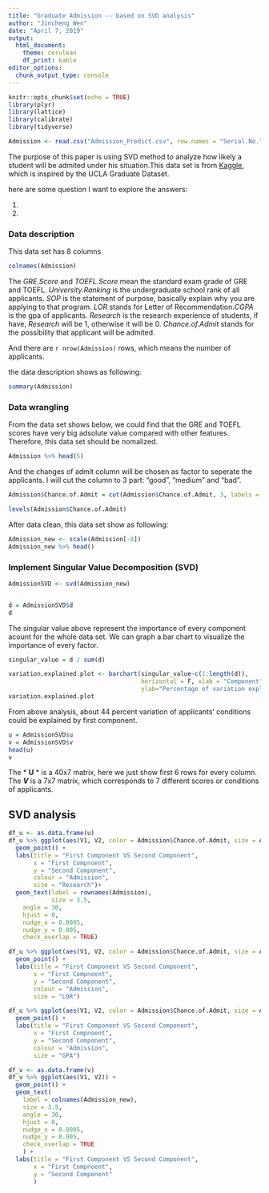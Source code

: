 ```yaml
---
title: "Graduate Admission -- based on SVD analysis"
author: "Jincheng Wen"
date: "April 7, 2019"
output: 
  html_document:
    theme: cerulean
    df_print: kable
editor_options: 
  chunk_output_type: console
---
```


```r
knitr::opts_chunk$set(echo = TRUE)
library(plyr)
library(lattice)
library(calibrate)
library(tidyverse)
```


```r
Admission <- read.csv("Admission_Predict.csv", row.names = "Serial.No.")
```


The purpose of this paper is using SVD method to analyze how likely a student will be admited under his situation.This data set is from [Kaggle](https://www.kaggle.com/mohansacharya/graduate-admissionshttps://www.kaggle.com/mohansacharya/graduate-admissions), which is inspired by the UCLA Graduate Dataset.

here are some question I want to explore the answers:

1.
2.

### Data description

This data set has 8 columns 

```r
colnames(Admission)
```

The *GRE.Score* and *TOEFL.Score* mean the standard exam grade of GRE and TOEFL. *University.Ranking* is the undergraduate school rank of all applicants. *SOP* is the statement of purpose, basically explain why you are applying to that program. *LOR* stands for Letter of Recommendation.*CGPA* is the gpa of applicants. *Research* is the research experience of students, if have, *Research* will be 1, otherwise it will be 0. *Chance.of.Admit* stands for the possibility that applicant will be admited.

And there are `r nrow(Admission)` rows, which means the number of applicants.

the data description shows as following:
```r
summary(Admission)
```

### Data wrangling

From the data set shows below, we could find that the GRE and TOEFL scores have very big adsolute value  compared with other features. Therefore, this data set should be nomalized.

```r
Admission %>% head(5)
```

And the changes of admit column will be chosen as factor to seperate the applicants. I will cut the column to 3 part: "good", "medium" and "bad".

```r
Admission$Chance.of.Admit = cut(Admission$Chance.of.Admit, 3, labels = c("good", "medium", "bad"))
```

```r
levels(Admission$Chance.of.Admit)
```

After data clean, this data set show as following:

```r
Admission_new <- scale(Admission[-8])
Admission_new %>% head()
```

### Implement Singular Value Decomposition (SVD)

```r
AdmissionSVD <- svd(Admission_new)



```

```r
d = AdmissionSVD$d
d
```

The singular value above represent the importance of every component acount for the whole data set. We can graph a bar chart to visualize the importance of every factor.


```r
singular_value = d / sum(d)

variation.explained.plot <- barchart(singular_value~c(1:length(d)), 
                                     horizontal = F, xlab = "Component",
                                     ylab="Percentage of variation explained")
variation.explained.plot
```

From above analysis, about 44 percent variation of applicants' conditions could be explained by first component.

```r
u = AdmissionSVD$u
v = AdmissionSVD$v
head(u)
v
```

The * **U** * is a 40x7 matrix, here we just show first 6 rows for every column. 
The ***V*** is a 7x7 matrix, which corresponds to 7 different scores or conditions of applicants.

## SVD analysis

```r
df_u <- as.data.frame(u)
df_u %>% ggplot(aes(V1, V2, color = Admission$Chance.of.Admit, size = Admission$Research)) +
  geom_point() +
  labs(title = "First Component VS Second Component",
       x = "First Compnoent",
       y = "Second Component",
       colour = "Admission",
       size = "Research")+
  geom_text(label = rownames(Admission),
            size = 3.5,
    angle = 30,
    hjust = 0,
    nudge_x = 0.0005,
    nudge_y = 0.005,
    check_overlap = TRUE)

```

```r
df_u %>% ggplot(aes(V1, V2, color = Admission$Chance.of.Admit, size = Admission$LOR)) +
  geom_point() +
  labs(title = "First Component VS Second Component",
       x = "First Compnoent",
       y = "Second Component",
       colour = "Admission",
       size = "LOR")

```

```r
df_u %>% ggplot(aes(V1, V2, color = Admission$Chance.of.Admit, size = Admission$CGPA)) +
  geom_point() +
  labs(title = "First Component VS Second Component",
       x = "First Compnoent",
       y = "Second Component",
       colour = "Admission",
       size = "GPA")

```

```r
df_v <- as.data.frame(v)
df_v %>% ggplot(aes(V1, V2)) +
  geom_point() +
  geom_text(
    label = colnames(Admission_new),
    size = 3.5,
    angle = 30,
    hjust = 0,
    nudge_x = 0.0005,
    nudge_y = 0.005,
    check_overlap = TRUE
    ) +
  labs(title = "First Component VS Second Component",
       x = "First Compnoent",
       y = "Second Component"
       )
```

